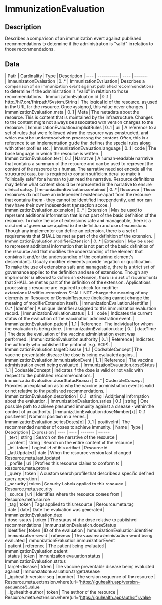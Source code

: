 
  # ImmunizationEvaluation
 ## Description 
 Describes a comparison of an immunization event against published recommendations to determine if the administration is "valid" in relation to those  recommendations. 

  ## Data
  <Tabs> <TabItem value="structure" label="Structure">
   | Path | Cardinality | Type | Description
  | ---- | ----------- | ---- | -------  
 | ImmunizationEvaluation | 0..* | ImmunizationEvaluation | Describes a comparison of an immunization event against published recommendations to determine if the administration is "valid" in relation to those  recommendations. 
 | ImmunizationEvaluation.id | 0..1 | http://hl7.org/fhirpath/System.String | The logical id of the resource, as used in the URL for the resource. Once assigned, this value never changes. 
 | ImmunizationEvaluation.meta | 0..1 | Meta | The metadata about the resource. This is content that is maintained by the infrastructure. Changes to the content might not always be associated with version changes to the resource. 
 | ImmunizationEvaluation.implicitRules | 0..1 | uri | A reference to a set of rules that were followed when the resource was constructed, and which must be understood when processing the content. Often, this is a reference to an implementation guide that defines the special rules along with other profiles etc. 
 | ImmunizationEvaluation.language | 0..1 | code | The base language in which the resource is written. 
 | ImmunizationEvaluation.text | 0..1 | Narrative | A human-readable narrative that contains a summary of the resource and can be used to represent the content of the resource to a human. The narrative need not encode all the structured data, but is required to contain sufficient detail to make it "clinically safe" for a human to just read the narrative. Resource definitions may define what content should be represented in the narrative to ensure clinical safety. 
 | ImmunizationEvaluation.contained | 0..* | Resource | These resources do not have an independent existence apart from the resource that contains them - they cannot be identified independently, and nor can they have their own independent transaction scope. 
 | ImmunizationEvaluation.extension | 0..* | Extension | May be used to represent additional information that is not part of the basic definition of the resource. To make the use of extensions safe and manageable, there is a strict set of governance  applied to the definition and use of extensions. Though any implementer can define an extension, there is a set of requirements that SHALL be met as part of the definition of the extension. 
 | ImmunizationEvaluation.modifierExtension | 0..* | Extension | May be used to represent additional information that is not part of the basic definition of the resource and that modifies the understanding of the element that contains it and/or the understanding of the containing element's descendants. Usually modifier elements provide negation or qualification. To make the use of extensions safe and manageable, there is a strict set of governance applied to the definition and use of extensions. Though any implementer is allowed to define an extension, there is a set of requirements that SHALL be met as part of the definition of the extension. Applications processing a resource are required to check for modifier extensions.Modifier extensions SHALL NOT change the meaning of any elements on Resource or DomainResource (including cannot change the meaning of modifierExtension itself). 
 | ImmunizationEvaluation.identifier | 0..* | Identifier | A unique identifier assigned to this immunization evaluation record. 
 | ImmunizationEvaluation.status | 1..1 | code | Indicates the current status of the evaluation of the vaccination administration event. 
 | ImmunizationEvaluation.patient | 1..1 | Reference | The individual for whom the evaluation is being done. 
 | ImmunizationEvaluation.date | 0..1 | dateTime | The date the evaluation of the vaccine administration event was performed. 
 | ImmunizationEvaluation.authority | 0..1 | Reference | Indicates the authority who published the protocol (e.g. ACIP). 
 | ImmunizationEvaluation.targetDisease | 1..1 | CodeableConcept | The vaccine preventable disease the dose is being evaluated against. 
 | ImmunizationEvaluation.immunizationEvent | 1..1 | Reference | The vaccine administration event being evaluated. 
 | ImmunizationEvaluation.doseStatus | 1..1 | CodeableConcept | Indicates if the dose is valid or not valid with respect to the published recommendations. 
 | ImmunizationEvaluation.doseStatusReason | 0..* | CodeableConcept | Provides an explanation as to why the vaccine administration event is valid or not relative to the published recommendations. 
 | ImmunizationEvaluation.description | 0..1 | string | Additional information about the evaluation. 
 | ImmunizationEvaluation.series | 0..1 | string | One possible path to achieve presumed immunity against a disease - within the context of an authority. 
 | ImmunizationEvaluation.doseNumber[x] | 0..1 | positiveInt | Nominal position in a series. 
 | ImmunizationEvaluation.seriesDoses[x] | 0..1 | positiveInt | The recommended number of doses to achieve immunity. 
</TabItem>
 <TabItem value="searchparameter" label="Search Parameters">
   | Name | Type | Description  | Expression 
    | ---- | ---- | ------- | ------  
 | _text | string | Search on the narrative of the resource |   
 | _content | string | Search on the entire content of the resource |   
 | _id | token | Logical id of this artifact | Resource.id  
 | _lastUpdated | date | When the resource version last changed | Resource.meta.lastUpdated  
 | _profile | uri | Profiles this resource claims to conform to | Resource.meta.profile  
 | _query | token | A custom search profile that describes a specific defined query operation |   
 | _security | token | Security Labels applied to this resource | Resource.meta.security  
 | _source | uri | Identifies where the resource comes from | Resource.meta.source  
 | _tag | token | Tags applied to this resource | Resource.meta.tag  
 | date | date | Date the evaluation was generated | ImmunizationEvaluation.date  
 | dose-status | token | The status of the dose relative to published recommendations | ImmunizationEvaluation.doseStatus  
 | identifier | token | ID of the evaluation | ImmunizationEvaluation.identifier  
 | immunization-event | reference | The vaccine administration event being evaluated | ImmunizationEvaluation.immunizationEvent  
 | patient | reference | The patient being evaluated | ImmunizationEvaluation.patient  
 | status | token | Immunization evaluation status | ImmunizationEvaluation.status  
 | target-disease | token | The vaccine preventable disease being evaluated against | ImmunizationEvaluation.targetDisease  
 | _iguhealth-version-seq | number | The version sequence of the resource | Resource.meta.extension.where(url='https://iguhealth.app/version-sequence').value  
 | _iguhealth-author | token | The author of the resource | Resource.meta.extension.where(url='https://iguhealth.app/author').value  

</TabItem>
</Tabs>